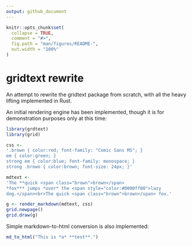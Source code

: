 ```yaml
---
output: github_document
---
```


<!-- README.md is generated from README.Rmd. Please edit that file -->

```r
knitr::opts_chunk$set(
  collapse = TRUE,
  comment = "#>",
  fig.path = "man/figures/README-",
  out.width = "100%"
)
```

# gridtext rewrite

An attempt to rewrite the gridtext package from scratch, with all the heavy lifting implemented in Rust.

An initial rendering engine has been implemented, though it is for demonstration purposes only at this time:

```r
library(grdtext)
library(grid)

css <-
'.brown { color:red; font-family: "Comic Sans MS"; }
em { color:green; }
strong em { color:blue; font-family: monospace; }
strong .brown { color:brown; font-size: 24px; }'

mdtext <-
'The **quick <span class="brown">brown</span>
*fox*** jumps *over* the <span style="color:#0000ff80">lazy
dog.</span><br>The quick <span class="brown">brown</span> fox.'

g <- render_markdown(mdtext, css)
grid.newpage()
grid.draw(g)
```

Simple markdown-to-html conversion is also implemented:
```r
md_to_html("This is *a* **test**.")
```